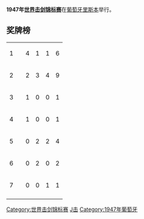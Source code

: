 '''1947年[[世界击剑锦标赛|世界击剑锦标赛]]'''在[[葡萄牙|葡萄牙]][[里斯本|里斯本]]举行。

== 奖牌榜 ==
{| {{RankedMedalTable}}
|-
| 1 ||align=left| {{FRA}} || 4 || 1 || 1 || 6 
|-
| 2 ||align=left| {{ITA}} || 2 || 3 || 4 || 9
|-
| 3 ||align=left| {{AUT}} || 1 || 0 || 0 || 1
|-
| 4 ||align=left| {{DEN}} || 1 || 0 || 0 || 1
|-
| 5 ||align=left| {{BEL}} || 0 || 2 || 2 || 4
|-
| 6 ||align=left| {{SWE}} || 0 || 2 || 0 || 2
|-
| 7 ||align=left| {{EGY}} || 0 || 0 || 1 || 1
|-
|}

{{世界击剑锦标赛}}

[[Category:世界击剑锦标赛|Category:世界击剑锦标赛]]
[[Category:葡萄牙体育|J击]]
[[Category:1947年葡萄牙|Category:1947年葡萄牙]]